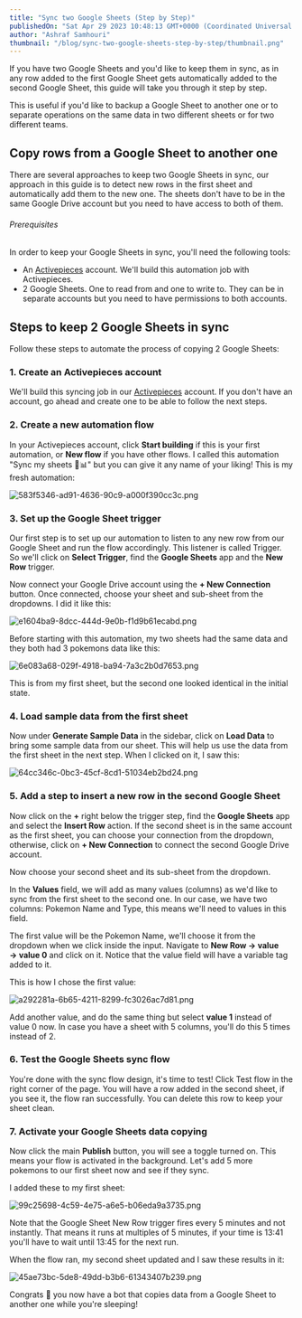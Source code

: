 ```yaml
---
title: "Sync two Google Sheets (Step by Step)"
publishedOn: "Sat Apr 29 2023 10:48:13 GMT+0000 (Coordinated Universal Time)"
author: "Ashraf Samhouri"
thumbnail: "/blog/sync-two-google-sheets-step-by-step/thumbnail.png"
---
```


If you have two Google Sheets and you'd like to keep them in sync, as in any row added to the first Google Sheet gets automatically added to the second Google Sheet, this guide will take you through it step by step.

This is useful if you'd like to backup a Google Sheet to another one or to separate operations on the same data in two different sheets or for two different teams.

Copy rows from a Google Sheet to another one
--------------------------------------------

There are several approaches to keep two Google Sheets in sync, our approach in this guide is to detect new rows in the first sheet and automatically add them to the new one. The sheets don't have to be in the same Google Drive account but you need to have access to both of them.

###### Prerequisites

In order to keep your Google Sheets in sync, you'll need the following tools:

*   An [Activepieces](https://cloud.activepieces.com/sign-up) account. We'll build this automation job with Activepieces.
*   2 Google Sheets. One to read from and one to write to. They can be in separate accounts but you need to have permissions to both accounts.

Steps to keep 2 Google Sheets in sync
-------------------------------------

Follow these steps to automate the process of copying 2 Google Sheets:

### 1\. Create an Activepieces account

We'll build this syncing job in our [Activepieces](https://cloud.activepieces.com/sign-up) account. If you don't have an account, go ahead and create one to be able to follow the next steps.

### 2\. Create a new automation flow

In your Activepieces account, click **Start building** if this is your first automation, or **New flow** if you have other flows. I called this automation "Sync my sheets 🔁📊" but you can give it any name of your liking! This is my fresh automation:

![583f5346-ad91-4636-90c9-a000f390cc3c.png](/blog/sync-two-google-sheets-step-by-step/images/583f5346-ad91-4636-90c9-a000f390cc3c.png)

### 3\. Set up the Google Sheet trigger

Our first step is to set up our automation to listen to any new row from our Google Sheet and run the flow accordingly. This listener is called Trigger. So we'll click on **Select Trigger**, find the **Google Sheets** app and the **New Row** trigger.

Now connect your Google Drive account using the **+ New Connection** button. Once connected, choose your sheet and sub-sheet from the dropdowns. I did it like this:

![e1604ba9-8dcc-444d-9e0b-f1d9b61ecabd.png](/blog/sync-two-google-sheets-step-by-step/images/e1604ba9-8dcc-444d-9e0b-f1d9b61ecabd.png)

Before starting with this automation, my two sheets had the same data and they both had 3 pokemons data like this:

![6e083a68-029f-4918-ba94-7a3c2b0d7653.png](/blog/sync-two-google-sheets-step-by-step/images/6e083a68-029f-4918-ba94-7a3c2b0d7653.png)

This is from my first sheet, but the second one looked identical in the initial state.

### 4\. Load sample data from the first sheet

Now under **Generate Sample Data** in the sidebar, click on **Load Data** to bring some sample data from our sheet. This will help us use the data from the first sheet in the next step. When I clicked on it, I saw this:

![64cc346c-0bc3-45cf-8cd1-51034eb2bd24.png](/blog/sync-two-google-sheets-step-by-step/images/64cc346c-0bc3-45cf-8cd1-51034eb2bd24.png)

### 5\. Add a step to insert a new row in the second Google Sheet

Now click on the **+** right below the trigger step, find the **Google Sheets** app and select the **Insert Row** action. If the second sheet is in the same account as the first sheet, you can choose your connection from the dropdown, otherwise, click on **+ New Connection** to connect the second Google Drive account.

Now choose your second sheet and its sub-sheet from the dropdown.

In the **Values** field, we will add as many values (columns) as we'd like to sync from the first sheet to the second one. In our case, we have two columns: Pokemon Name and Type, this means we'll need to values in this field.

The first value will be the Pokemon Name, we'll choose it from the dropdown when we click inside the input. Navigate to **New Row → value → value 0** and click on it. Notice that the value field will have a variable tag added to it.

This is how I chose the first value:

![a292281a-6b65-4211-8299-fc3026ac7d81.png](/blog/sync-two-google-sheets-step-by-step/images/a292281a-6b65-4211-8299-fc3026ac7d81.png)

Add another value, and do the same thing but select **value 1** instead of value 0 now. In case you have a sheet with 5 columns, you'll do this 5 times instead of 2.

### 6\. Test the Google Sheets sync flow

You're done with the sync flow design, it's time to test! Click Test flow in the right corner of the page. You will have a row added in the second sheet, if you see it, the flow ran successfully. You can delete this row to keep your sheet clean.

### 7\. Activate your Google Sheets data copying

Now click the main **Publish** button, you will see a toggle turned on. This means your flow is activated in the background. Let's add 5 more pokemons to our first sheet now and see if they sync.

I added these to my first sheet:

![99c25698-4c59-4e75-a6e5-b06eda9a3735.png](/blog/sync-two-google-sheets-step-by-step/images/99c25698-4c59-4e75-a6e5-b06eda9a3735.png)

Note that the Google Sheet New Row trigger fires every 5 minutes and not instantly. That means it runs at multiples of 5 minutes, if your time is 13:41 you'll have to wait until 13:45 for the next run.

When the flow ran, my second sheet updated and I saw these results in it:

![45ae73bc-5de8-49dd-b3b6-61343407b239.png](/blog/sync-two-google-sheets-step-by-step/images/45ae73bc-5de8-49dd-b3b6-61343407b239.png)

Congrats 🎉 you now have a bot that copies data from a Google Sheet to another one while you're sleeping!

